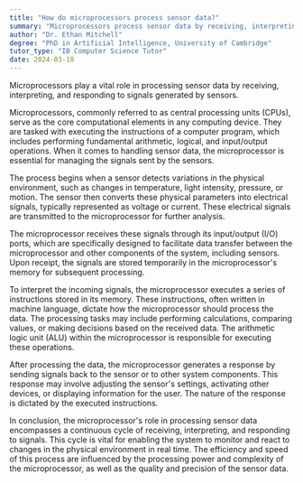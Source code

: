 ```yaml
---
title: "How do microprocessors process sensor data?"
summary: "Microprocessors process sensor data by receiving, interpreting, and responding to signals from the sensor."
author: "Dr. Ethan Mitchell"
degree: "PhD in Artificial Intelligence, University of Cambridge"
tutor_type: "IB Computer Science Tutor"
date: 2024-03-18
---
```


Microprocessors play a vital role in processing sensor data by receiving, interpreting, and responding to signals generated by sensors.

Microprocessors, commonly referred to as central processing units (CPUs), serve as the core computational elements in any computing device. They are tasked with executing the instructions of a computer program, which includes performing fundamental arithmetic, logical, and input/output operations. When it comes to handling sensor data, the microprocessor is essential for managing the signals sent by the sensors.

The process begins when a sensor detects variations in the physical environment, such as changes in temperature, light intensity, pressure, or motion. The sensor then converts these physical parameters into electrical signals, typically represented as voltage or current. These electrical signals are transmitted to the microprocessor for further analysis.

The microprocessor receives these signals through its input/output (I/O) ports, which are specifically designed to facilitate data transfer between the microprocessor and other components of the system, including sensors. Upon receipt, the signals are stored temporarily in the microprocessor's memory for subsequent processing.

To interpret the incoming signals, the microprocessor executes a series of instructions stored in its memory. These instructions, often written in machine language, dictate how the microprocessor should process the data. The processing tasks may include performing calculations, comparing values, or making decisions based on the received data. The arithmetic logic unit (ALU) within the microprocessor is responsible for executing these operations.

After processing the data, the microprocessor generates a response by sending signals back to the sensor or to other system components. This response may involve adjusting the sensor's settings, activating other devices, or displaying information for the user. The nature of the response is dictated by the executed instructions.

In conclusion, the microprocessor's role in processing sensor data encompasses a continuous cycle of receiving, interpreting, and responding to signals. This cycle is vital for enabling the system to monitor and react to changes in the physical environment in real time. The efficiency and speed of this process are influenced by the processing power and complexity of the microprocessor, as well as the quality and precision of the sensor data.
    